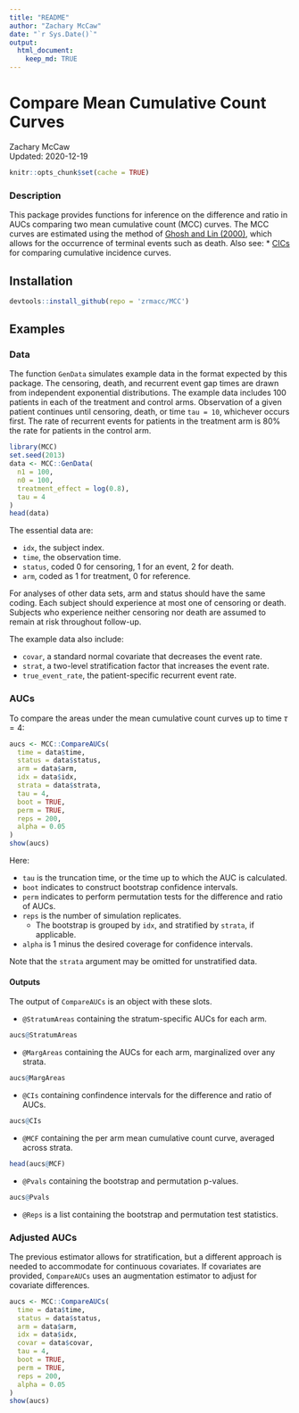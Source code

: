 ```yaml
---
title: "README"
author: "Zachary McCaw"
date: "`r Sys.Date()`"
output: 
  html_document: 
    keep_md: TRUE
--- 
```


# Compare Mean Cumulative Count Curves

Zachary McCaw <br>
Updated: 2020-12-19

```r
knitr::opts_chunk$set(cache = TRUE)
```

### Description

This package provides functions for inference on the difference and ratio in AUCs comparing two mean cumulative count (MCC) curves. The MCC curves are estimated using the method of [Ghosh and Lin (2000)](https://onlinelibrary.wiley.com/doi/abs/10.1111/j.0006-341X.2000.00554.x), which allows for the occurrence of terminal events such as death. Also see:
* [CICs](https://github.com/zrmacc/CICs) for comparing cumulative incidence curves. 

## Installation

```R
devtools::install_github(repo = 'zrmacc/MCC')
```

## Examples

### Data

The function `GenData` simulates example data in the format expected by this package. The censoring, death, and recurrent event gap times are drawn from independent exponential distributions. The example data includes 100 patients in each of the treatment and control arms. Observation of a given patient continues until censoring, death, or time `tau = 10`, whichever occurs first. The rate of recurrent events for patients in the treatment arm is 80% the rate for patients in the control arm. 

```R
library(MCC)
set.seed(2013)
data <- MCC::GenData(
  n1 = 100,
  n0 = 100,
  treatment_effect = log(0.8),
  tau = 4
)
head(data)
```

The essential data are:

* `idx`, the subject index. 
* `time`, the observation time. 
* `status`, coded 0 for censoring, 1 for an event, 2 for death.
* `arm`, coded as 1 for treatment, 0 for reference. 

For analyses of other data sets, arm and status should have the same coding. Each subject should experience at most one of censoring or death. Subjects who experience neither censoring nor death are assumed to remain at risk throughout follow-up. 

The example data also include:

* `covar`, a standard normal covariate that decreases the event rate. 
* `strat`, a two-level stratification factor that increases the event rate.
* `true_event_rate`, the patient-specific recurrent event rate.

### AUCs

To compare the areas under the mean cumulative count curves up to time $\tau = 4$: 
```r
aucs <- MCC::CompareAUCs(
  time = data$time,
  status = data$status,
  arm = data$arm,
  idx = data$idx,
  strata = data$strata,
  tau = 4,
  boot = TRUE,
  perm = TRUE,
  reps = 200,
  alpha = 0.05
)
show(aucs)
```

Here:

* `tau` is the truncation time, or the time up to which the AUC is calculated. 
* `boot` indicates to construct bootstrap confidence intervals. 
* `perm` indicates to perform permutation tests for the difference and ratio of AUCs.
* `reps` is the number of simulation replicates. 
  - The bootstrap is grouped by `idx`, and stratified by `strata`, if applicable.
* `alpha` is 1 minus the desired coverage for confidence intervals. 

Note that the `strata` argument may be omitted for unstratified data. 

#### Outputs

The output of `CompareAUCs` is an object with these slots.

* `@StratumAreas` containing the stratum-specific AUCs for each arm.
```r
aucs@StratumAreas
```

* `@MargAreas` containing the AUCs for each arm, marginalized over any strata. 

```r
aucs@MargAreas
```

* `@CIs` containing confindence intervals for the difference and ratio of AUCs.

```r
aucs@CIs
```

* `@MCF` containing the per arm mean cumulative count curve, averaged across strata.

```r
head(aucs@MCF)
```

* `@Pvals` containing the bootstrap and permutation p-values.

```r
aucs@Pvals
```

* `@Reps` is a list containing the bootstrap and permutation test statistics.

### Adjusted AUCs

The previous estimator allows for stratification, but a different approach is needed to accommodate for continuous covariates. If covariates are provided, `CompareAUCs` uses an augmentation estimator to adjust for covariate differences.

```r
aucs <- MCC::CompareAUCs(
  time = data$time,
  status = data$status,
  arm = data$arm,
  idx = data$idx,
  covar = data$covar,
  tau = 4,
  boot = TRUE,
  perm = TRUE,
  reps = 200,
  alpha = 0.05
)
show(aucs)
```
